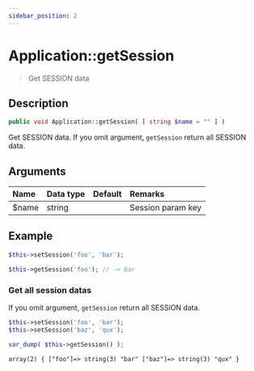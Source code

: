 ```yaml
---
sidebar_position: 2
---
```


# Application::getSession

> Get SESSION data

## Description

```php
public void Application::getSession( [ string $name = "" ] )
```

Get SESSION data. If you omit argument, `getSession` return all SESSION data.


## Arguments

| Name    | Data type | Default | Remarks             |
| :------ | :-------- | :------ | :------------------ |
| $name   | string    |         | Session param key   |


## Example

```php title="Controller - First.php"
$this->setSession('foo', 'bar');
```

```php title="Controller - Second.php"
$this->getSession('foo'); // -> bar
```

### Get all session datas

If you omit argument, `getSession` return all SESSION data.

```php title="Controller - First.php"
$this->setSession('foo', 'bar');
$this->setSession('baz', 'qux');
```

```php title="Controller - Second.php"
var_dump( $this->getSession() );
```

```html title="Output"
array(2) { ["foo"]=> string(3) "bar" ["baz"]=> string(3) "qux" }
```